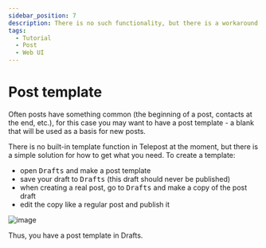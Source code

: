 ```yaml
---
sidebar_position: 7
description: There is no such functionality, but there is a workaround
tags:
  - Tutorial
  - Post
  - Web UI
---
```


# Post template

Often posts have something common (the beginning of a post, contacts at the end, etc.), for this case you may want to have a post template - a blank that will be used as a basis for new posts.

There is no built-in template function in Telepost at the moment, but there is a simple solution for how to get what you need. To create a template:

<!-- markdownlint-capture -->
<!-- markdownlint-disable MD033 -->
* open <kbd>Drafts</kbd> and make a post template
* save your draft to <kbd>Drafts</kbd> (this draft should never be published)
* when creating a real post, go to <kbd>Drafts</kbd> and make a copy of the post draft
* edit the copy like a regular post and publish it
<!-- markdownlint-restore -->

![image](/images/129975158-c6a5ddc5-5e83-4906-a654-60b8d388d6b8.png)

Thus, you have a post template in Drafts.
